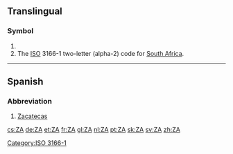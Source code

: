 {{also|Appendix:Variations of "za"}}
==Translingual==

===Symbol===
{{head|mul|symbol}}

# {{SI-unit-abb|zetta|ampere|[[electrical current]]}}
# The [[ISO]] 3166-1 two-letter (alpha-2) code for [[South Africa]].

[[Category:ISO 3166-1]]

----

==Spanish==

===Abbreviation===
{{rfc-header|Abbreviation}}
{{head|es|abbreviation}}

# [[Zacatecas]] {{gloss|Mexican state}}

[[cs:ZA]]
[[de:ZA]]
[[et:ZA]]
[[fr:ZA]]
[[gl:ZA]]
[[nl:ZA]]
[[pt:ZA]]
[[sk:ZA]]
[[sv:ZA]]
[[zh:ZA]]